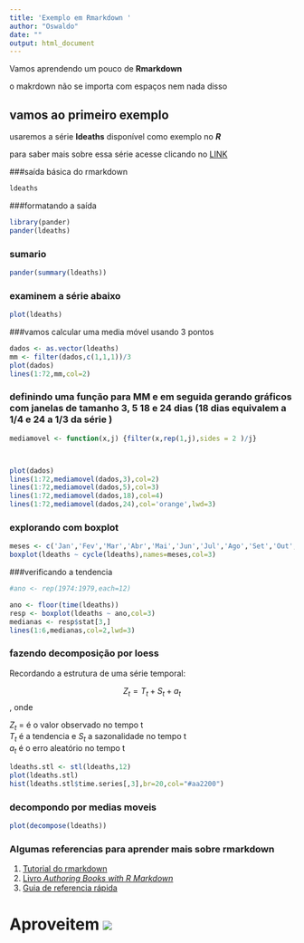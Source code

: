 ```yaml
---
title: 'Exemplo em Rmarkdown '
author: "Oswaldo"
date: ""
output: html_document
---
```


Vamos aprendendo um pouco de **Rmarkdown** 
 
 o makrdown  não se importa com espaços           nem                 nada disso  
 
 
## vamos ao primeiro exemplo
 
 
 usaremos a série __ldeaths__ disponível como exemplo no _**R**_
 
 para saber mais sobre essa série acesse clicando no [LINK](https://stat.ethz.ch/R-manual/R-devel/library/datasets/html/UKLungDeaths.html)
 
 
 
 
 
###saída básica do rmarkdown

```r
ldeaths
```


###formatando a saída

```r
library(pander)
pander(ldeaths)
```

### sumario 

```r
pander(summary(ldeaths))
```

### examinem a série abaixo

```r
plot(ldeaths)
```



###vamos calcular uma media móvel usando 3 pontos

```r
dados <- as.vector(ldeaths)
mm <- filter(dados,c(1,1,1))/3
plot(dados)
lines(1:72,mm,col=2)
```

### definindo uma função para MM e em seguida gerando gráficos com janelas de tamanho 3, 5  18 e 24 dias (18 dias equivalem a 1/4 e 24 a 1/3 da série )

```r
mediamovel <- function(x,j) {filter(x,rep(1,j),sides = 2 )/j}



plot(dados)
lines(1:72,mediamovel(dados,3),col=2)
lines(1:72,mediamovel(dados,5),col=3)
lines(1:72,mediamovel(dados,18),col=4) 
lines(1:72,mediamovel(dados,24),col='orange',lwd=3)

```


### explorando com boxplot

```r
meses <- c('Jan','Fev','Mar','Abr','Mai','Jun','Jul','Ago','Set','Out','Nov','Dez')
boxplot(ldeaths ~ cycle(ldeaths),names=meses,col=3)

```

###verificando a tendencia 


```r
#ano <- rep(1974:1979,each=12)

ano <- floor(time(ldeaths))
resp <- boxplot(ldeaths ~ ano,col=3)
medianas <- resp$stat[3,]
lines(1:6,medianas,col=2,lwd=3)

```


### fazendo decomposição por loess

Recordando a estrutura de uma série temporal:

$$Z_{t} = T_{ t } + S_{ t } +a_{ t }$$ , onde

$Z_{t}$ = é o valor observado no tempo t  
$T_{ t }$ é a tendencia e $S_{ t }$ a sazonalidade no tempo t  
$a_{t}$ é o erro aleatório no tempo t



```r
ldeaths.stl <- stl(ldeaths,12)
plot(ldeaths.stl)
hist(ldeaths.stl$time.series[,3],br=20,col="#aa2200")

```

### decompondo por medias moveis

```r
plot(decompose(ldeaths))
```



### Algumas referencias para  aprender mais sobre rmarkdown

1. [Tutorial do rmarkdown](http://rmarkdown.rstudio.com/lesson-1.html)
2. [Livro _Authoring Books with R Markdown_](https://bookdown.org/yihui/bookdown/)
3. [Guia de referencia rápida](https://www.rstudio.com/wp-content/uploads/2015/03/rmarkdown-reference.pdf)




# Aproveitem  ![](http://www.infoniac.com/uimg/smile-small.jpg)

